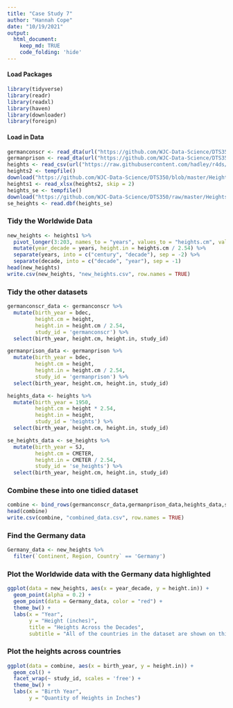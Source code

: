 ```yaml
---
title: "Case Study 7"
author: "Hannah Cope"
date: "10/19/2021"
output: 
  html_document:
    keep_md: TRUE
    code_folding: 'hide'
---
```


#### Load Packages
```r
library(tidyverse)
library(readr)
library(readxl)
library(haven)
library(downloader)
library(foreign)
```

#### Load in Data
```r
germanconscr <- read_dta(url("https://github.com/WJC-Data-Science/DTS350/blob/master/germanconscr.dta?raw=true"))
germanprison <- read_dta(url("https://github.com/WJC-Data-Science/DTS350/blob/master/germanprison.dta?raw=true"))
heights <- read_csv(url("https://raw.githubusercontent.com/hadley/r4ds/master/data/heights.csv"))
heights2 <- tempfile()
download("https://github.com/WJC-Data-Science/DTS350/blob/master/Height.xlsx?raw=true", heights2, mode = "wb")
heights1 <- read_xlsx(heights2, skip = 2)
heights_se <- tempfile()
download("https://github.com/WJC-Data-Science/DTS350/raw/master/Heights_south-east/B6090.DBF?raw=true", heights_se, mode = "wb")
se_heights <- read.dbf(heights_se)
```

### Tidy the Worldwide Data
```r
new_heights <- heights1 %>%
  pivot_longer(3:203, names_to = "years", values_to = "heights.cm", values_drop_na = TRUE) %>%
  mutate(year_decade = years, height.in = heights.cm / 2.54) %>%
  separate(years, into = c("century", "decade"), sep = -2) %>%
  separate(decade, into = c("decade", "year"), sep = -1)
head(new_heights)  
write.csv(new_heights, "new_heights.csv", row.names = TRUE)
```

### Tidy the other datasets
```r
germanconscr_data <- germanconscr %>%
  mutate(birth_year = bdec,
         height.cm = height,
         height.in = height.cm / 2.54,
         study_id = 'germanconscr') %>%
  select(birth_year, height.cm, height.in, study_id)

germanprison_data <- germanprison %>%
  mutate(birth_year = bdec,
         height.cm = height,
         height.in = height.cm / 2.54,
         study_id = 'germanprison') %>%
  select(birth_year, height.cm, height.in, study_id)

heights_data <- heights %>%
  mutate(birth_year = 1950,
         height.cm = height * 2.54,
         height.in = height,
         study_id = 'heights') %>%
  select(birth_year, height.cm, height.in, study_id)

se_heights_data <- se_heights %>%
  mutate(birth_year = SJ,
         height.cm = CMETER,
         height.in = CMETER / 2.54,
         study_id = 'se_heights') %>%
  select(birth_year, height.cm, height.in, study_id)
```

### Combine these into one tidied dataset
```r
combine <- bind_rows(germanconscr_data,germanprison_data,heights_data,se_heights_data)
head(combine)
write.csv(combine, "combined_data.csv", row.names = TRUE)
```

### Find the Germany data
```r
Germany_data <- new_heights %>%
  filter(`Continent, Region, Country` == 'Germany')
```

### Plot the Worldwide data with the Germany data highlighted
```r
ggplot(data = new_heights, aes(x = year_decade, y = height.in)) +
  geom_point(alpha = 0.2) +
  geom_point(data = Germany_data, color = "red") +
  theme_bw() +
  labs(x = "Year",
       y = "Height (inches)",
       title = "Heights Across the Decades",
       subtitle = "All of the countries in the dataset are shown on this graph with the \nGermany data being highlighted in red.")
```

### Plot the heights across countries
```r
ggplot(data = combine, aes(x = birth_year, y = height.in)) +
  geom_col() +
  facet_wrap(~ study_id, scales = 'free') +
  theme_bw() +
  labs(x = "Birth Year",
       y = "Quantity of Heights in Inches")
```

